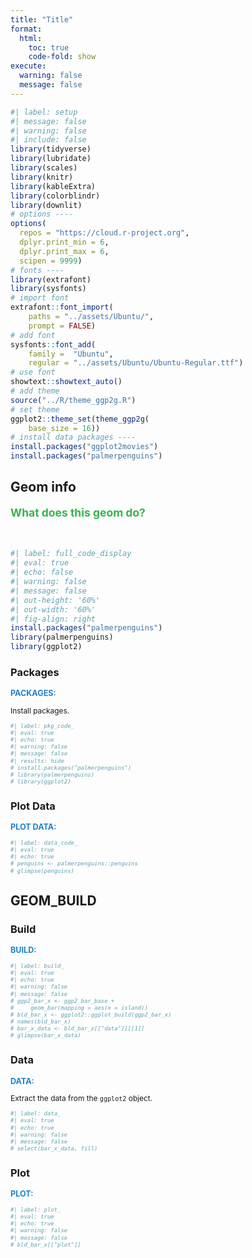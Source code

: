 ```yaml
---
title: "Title"
format:
  html:
    toc: true
    code-fold: show
execute:
  warning: false
  message: false
---
```


```r
#| label: setup
#| message: false
#| warning: false
#| include: false
library(tidyverse)
library(lubridate)
library(scales)
library(knitr)
library(kableExtra)
library(colorblindr)
library(downlit)
# options ----
options(
  repos = "https://cloud.r-project.org",
  dplyr.print_min = 6, 
  dplyr.print_max = 6, 
  scipen = 9999)
# fonts ----
library(extrafont)
library(sysfonts)
# import font
extrafont::font_import(
    paths = "../assets/Ubuntu/",
    prompt = FALSE)
# add font
sysfonts::font_add(
    family =  "Ubuntu", 
    regular = "../assets/Ubuntu/Ubuntu-Regular.ttf")
# use font
showtext::showtext_auto()
# add theme
source("../R/theme_ggp2g.R")
# set theme
ggplot2::theme_set(theme_ggp2g(
    base_size = 16))
# install data packages ----
install.packages("ggplot2movies")
install.packages("palmerpenguins")
```



:::: {.callout-tip collapse="false" icon=false}
## Geom info
::: {style="font-size: 1.25em; color: #38B44A;"}
**What does this geom do?**
:::

<br>

```r
#| label: full_code_display
#| eval: true
#| echo: false
#| warning: false
#| message: false
#| out-height: '60%'
#| out-width: '60%'
#| fig-align: right
install.packages("palmerpenguins")
library(palmerpenguins) 
library(ggplot2)
```

<!-- Description -->

<!-- More_description -->

::::


:::: {.panel-tabset}

### Packages

::: {style="font-size: 0.90em; color: #1e83c8;"}
**PACKAGES:**
:::

::: {style="font-size: 0.85em;"}
Install packages.
:::


::: {style="font-size: 0.75em;"}
```r
#| label: pkg_code_
#| eval: true
#| echo: true
#| warning: false
#| message: false
#| results: hide
# install.packages("palmerpenguins")
# library(palmerpenguins) 
# library(ggplot2)
```
:::

### Plot Data

::: {style="font-size: 0.90em; color: #1e83c8;"}
**PLOT DATA:**
:::

<!-- 
::: {.column-margin}
![Artwork by @allison_horst](../www/lter_penguins.png){fig-align="right" width="70%" height="70%"}
![](../www/538.png){fig-align="right" width="15%" height="15%"}
![](../www/imdb.png){fig-align="right" width="20%" height="20%"}
:::
-->

::: {style="font-size: 0.85em;"}
<!-- Description of data -->
:::

::: {style="font-size: 0.75em;"}
```r
#| label: data_code_
#| eval: true
#| echo: true
# penguins <- palmerpenguins::penguins
# glimpse(penguins)
```
:::
::::


::::: {.callout-note collapse="true" icon=false}
## GEOM_BUILD

:::: {.panel-tabset}

### Build

::: {style="font-size: 0.90em; color: #1e83c8;"}
**BUILD:**
:::

::: {style="font-size: 0.75em;"}
```r
#| label: build_
#| eval: true
#| echo: true 
#| warning: false
#| message: false
# ggp2_bar_x <- ggp2_bar_base + 
#     geom_bar(mapping = aes(x = island))
# bld_bar_x <- ggplot2::ggplot_build(ggp2_bar_x)
# names(bld_bar_x)
# bar_x_data <- bld_bar_x[["data"]][[1]]
# glimpse(bar_x_data)
```
:::


### Data

::: {style="font-size: 0.90em; color: #1e83c8;"}
**DATA:**
:::

::: {style="font-size: 0.85em;"}

Extract the data from the `ggplot2` object.

:::

::: {style="font-size: 0.75em;"}
```r
#| label: data_
#| eval: true
#| echo: true
#| warning: false
#| message: false
# select(bar_x_data, fill)
```
:::

### Plot

::: {style="font-size: 0.90em; color: #1e83c8;"}
**PLOT:**
:::

::: {style="font-size: 0.75em;"}
```r
#| label: plot_
#| eval: true
#| echo: true
#| warning: false
#| message: false
# bld_bar_x[["plot"]]
```
:::

::::
:::::
